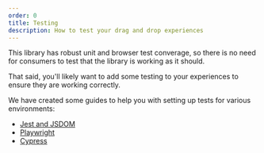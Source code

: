 ```yaml
---
order: 0
title: Testing
description: How to test your drag and drop experiences
---
```


This library has robust unit and browser test converage, so there is no need for consumers to test
that the library is working as it should.

That said, you'll likely want to add some testing to your experiences to ensure they are working
correctly.

We have created some guides to help you with setting up tests for various environments:

- [Jest and JSDOM](/components/pragmatic-drag-and-drop/core-package/testing/jest-and-jsdom)
- [Playwright](/components/pragmatic-drag-and-drop/core-package/testing/playwright)
- [Cypress](/components/pragmatic-drag-and-drop/core-package/testing/cypress)
